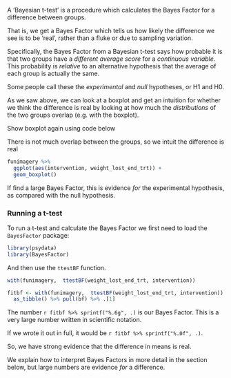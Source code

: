 A 'Bayesian t-test' is a procedure which calculates the Bayes Factor for a difference between groups.

That is, we get a Bayes Factor which tells us how likely the difference we see is to be 'real', rather than a fluke or due to sampling variation.

Specifically, the Bayes Factor from a Bayesian t-test says how probable it is that two groups have a *different average score* for a *continuous variable*. This probability is *relative* to an alternative hypothesis that the average of each group is actually the same.

Some people call these the *experimental* and *null* hypotheses, or H1 and H0.


As we saw above, we can look at a boxplot and get an intuition for whether we think the
difference is real by looking at how much the *distributions* of the two groups overlap (e.g. with the boxplot).

:::{.direction}

Show boxplot again using code below

:::

There is not much overlap between the groups, so we intuit the difference is real



```r
funimagery %>%
  ggplot(aes(intervention, weight_lost_end_trt)) +
  geom_boxplot()
```



If find a large Bayes Factor, this is evidence *for* the experimental hypothesis, as compared with the null hypothesis.


### Running a t-test

To run a t-test and calculate the Bayes Factor we first need to load the `BayesFactor` package:

```r
library(psydata)
library(BayesFactor)
```


And then use the `ttestBF` function.


```r
with(funimagery,  ttestBF(weight_lost_end_trt, intervention))
```

```r
fitbf <- with(funimagery,  ttestBF(weight_lost_end_trt, intervention)) %>%
  as_tibble() %>% pull(bf) %>% .[1]
```


The number `r fitbf %>% sprintf("%.6g", .)` is our Bayes Factor. This is a very large number written in scientific notation.

If we wrote it out in full, it would be `r fitbf %>% sprintf("%.0f", .)`.

So, we have strong evidence that the difference in means is real.

We explain how to interpret Bayes Factors in more detail in the section below, but large numbers are evidence *for* a difference.
